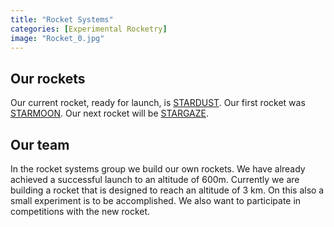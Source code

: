---
title: "Rocket Systems"
categories: [Experimental Rocketry]
image: "Rocket_0.jpg"
---

## Our rockets
Our current rocket, ready for launch, is [STARDUST](https://www.bears-space.de/projects/Stardust/).
Our first rocket was [STARMOON](https://www.bears-space.de/projects/Starmoon/).
Our next rocket will be [STARGAZE](https://www.bears-space.de/projects/Stargaze/).

## Our team
In the rocket systems group we build our own rockets. 
We have already achieved a successful launch to an altitude of 600m. 
Currently we are building a rocket that is designed to reach an altitude of 3 km. 
On this also a small experiment is to be accomplished. 
We also want to participate in competitions with the new rocket.

<div id="slideshow">
  <button id="prevButton"><</button>
  <button id="nextButton">></button>
  <!-- put all images here that should be available in the slideshow -->
  <img class="slideshow-img" src="Rocket_0.jpg" >
  <img class="slideshow-img" src="Rocket_1.jpg" >
  <img class="slideshow-img" src="Rocket_2.jpg" >
  <img class="slideshow-img" src="Rocket_3.jpg" >
  <style>
    #slideshow {
      position: relative;
      width: 80%;
      overflow: hidden;
    }
    #prevButton, #nextButton {
      position: absolute;
      top: 0;
      background: #0003;
      color: #fffa;
      border: none;
      font-size: 50px;
      height: 100%;
    }
    #prevButton {left: 0;}
    #nextButton {right: 0;}
    #prevButton:hover, #nextButton:hover {background: #0007;}
    .slideshow-img {
      width:100%;
      display: none;
    }
  </style>
  <script>
    const images = document.getElementsByClassName('slideshow-img');
    let index = 0;
    function switch_image(x) {
      return () => {
        images[index].style.display = 'none';
        index = (index + x + images.length) % images.length;
        images[index].style.display = 'block';
      }
    }
    document.getElementById('prevButton').addEventListener('click', switch_image(-1));
    document.getElementById('nextButton').addEventListener('click', switch_image(1));
    switch_image(0)();
  </script>
</div>
<br/>